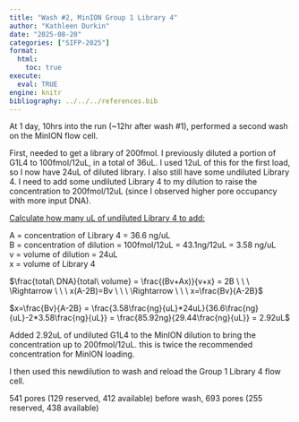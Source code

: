 ```yaml
---
title: "Wash #2, MinION Group 1 Library 4"
author: "Kathleen Durkin"
date: "2025-08-20"
categories: ["SIFP-2025"]
format:
  html:
    toc: true
execute: 
  eval: TRUE
engine: knitr
bibliography: ../../../references.bib
---
```


At 1 day, 10hrs into the run (\~12hr after wash #1), performed a second wash on the MinION flow cell.

First, needed to get a library of 200fmol. I previously diluted a portion of G1L4 to 100fmol/12uL, in a total of 36uL. I used 12uL of this for the first load, so I now have 24uL of diluted library. I also still have some undiluted Library 4. I need to add some undiluted Library 4 to my dilution to raise the concentration to 200fmol/12uL (since I observed higher pore occupancy with more input DNA).

[Calculate how many uL of undiluted Library 4 to add:]{.underline}

A = concentration of Library 4 = 36.6 ng/uL\
B = concentration of dilution = 100fmol/12uL = 43.1ng/12uL = 3.58 ng/uL\
v = volume of dilution = 24uL\
x = volume of Library 4

$\frac{total\ DNA}{total\ volume} = \frac{(Bv+Ax)}{v+x} = 2B \ \ \ \Rightarrow \ \ \ x(A-2B)=Bv \ \ \ \Rightarrow \ \ \ x=\frac{Bv}{A-2B}$

$x=\frac{Bv}{A-2B} = \frac{3.58\frac{ng}{uL}*24uL}{36.6\frac{ng}{uL}-2*3.58\frac{ng}{uL}} = \frac{85.92ng}{29.44\frac{ng}{uL}} = 2.92uL$

Added 2.92uL of undiluted G1L4 to the MinION dilution to bring the concentration up to 200fmol/12uL. this is twice the recommended concentration for MinION loading.

I then used this newdilution to wash and reload the Group 1 Library 4 flow cell.

541 pores (129 reserved, 412 available) before wash, 693 pores (255 reserved, 438 available)
